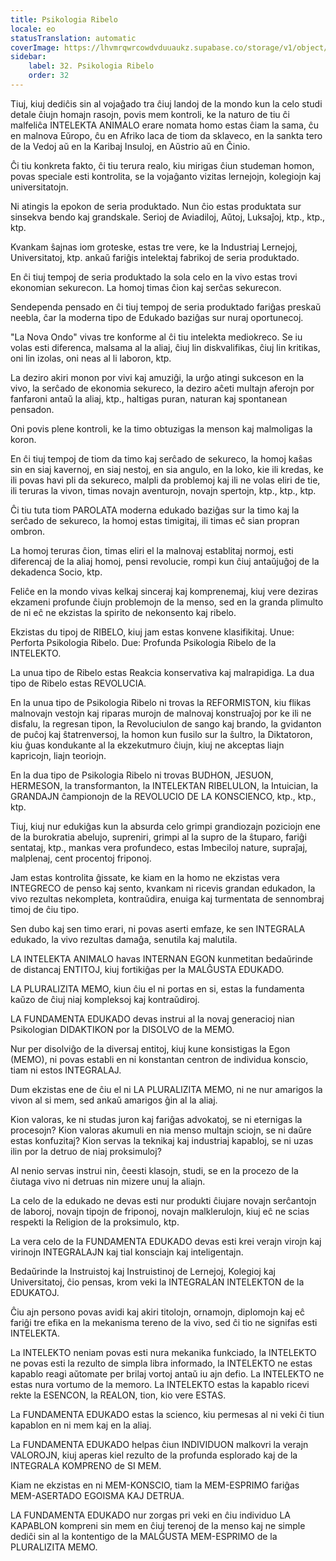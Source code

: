 ```yaml
---
title: Psikologia Ribelo
locale: eo
statusTranslation: automatic
coverImage: https://lhvmrqwrcowdvduuaukz.supabase.co/storage/v1/object/public/strapi-uploads/small_cover-educacion-fundamental.webp-2d51a7828a2b1309555be27f7e2a61a0.webp
sidebar:
    label: 32. Psikologia Ribelo
    order: 32
---
```

Tiuj, kiuj dediĉis sin al vojaĝado tra ĉiuj landoj de la mondo kun la celo studi detale ĉiujn homajn rasojn, povis mem kontroli, ke la naturo de tiu ĉi malfeliĉa INTELEKTA ANIMALO erare nomata homo estas ĉiam la sama, ĉu en malnova Eŭropo, ĉu en Afriko laca de tiom da sklaveco, en la sankta tero de la Vedoj aŭ en la Karibaj Insuloj, en Aŭstrio aŭ en Ĉinio.

Ĉi tiu konkreta fakto, ĉi tiu terura realo, kiu mirigas ĉiun studeman homon, povas speciale esti kontrolita, se la vojaĝanto vizitas lernejojn, kolegiojn kaj universitatojn.

Ni atingis la epokon de seria produktado. Nun ĉio estas produktata sur sinsekva bendo kaj grandskale. Serioj de Aviadiloj, Aŭtoj, Luksaĵoj, ktp., ktp., ktp.

Kvankam ŝajnas iom groteske, estas tre vere, ke la Industriaj Lernejoj, Universitatoj, ktp. ankaŭ fariĝis intelektaj fabrikoj de seria produktado.

En ĉi tiuj tempoj de seria produktado la sola celo en la vivo estas trovi ekonomian sekurecon. La homoj timas ĉion kaj serĉas sekurecon.

Sendependa pensado en ĉi tiuj tempoj de seria produktado fariĝas preskaŭ neebla, ĉar la moderna tipo de Edukado baziĝas sur nuraj oportunecoj.

"La Nova Ondo" vivas tre konforme al ĉi tiu intelekta mediokreco. Se iu volas esti diferenca, malsama al la aliaj, ĉiuj lin diskvalifikas, ĉiuj lin kritikas, oni lin izolas, oni neas al li laboron, ktp.

La deziro akiri monon por vivi kaj amuziĝi, la urĝo atingi sukceson en la vivo, la serĉado de ekonomia sekureco, la deziro aĉeti multajn aferojn por fanfaroni antaŭ la aliaj, ktp., haltigas puran, naturan kaj spontanean pensadon.

Oni povis plene kontroli, ke la timo obtuzigas la menson kaj malmoligas la koron.

En ĉi tiuj tempoj de tiom da timo kaj serĉado de sekureco, la homoj kaŝas sin en siaj kavernoj, en siaj nestoj, en sia angulo, en la loko, kie ili kredas, ke ili povas havi pli da sekureco, malpli da problemoj kaj ili ne volas eliri de tie, ili teruras la vivon, timas novajn aventurojn, novajn spertojn, ktp., ktp., ktp.

Ĉi tiu tuta tiom PAROLATA moderna edukado baziĝas sur la timo kaj la serĉado de sekureco, la homoj estas timigitaj, ili timas eĉ sian propran ombron.

La homoj teruras ĉion, timas eliri el la malnovaj establitaj normoj, esti diferencaj de la aliaj homoj, pensi revolucie, rompi kun ĉiuj antaŭjuĝoj de la dekadenca Socio, ktp.

Feliĉe en la mondo vivas kelkaj sinceraj kaj komprenemaj, kiuj vere deziras ekzameni profunde ĉiujn problemojn de la menso, sed en la granda plimulto de ni eĉ ne ekzistas la spirito de nekonsento kaj ribelo.

Ekzistas du tipoj de RIBELO, kiuj jam estas konvene klasifikitaj. Unue: Perforta Psikologia Ribelo. Due: Profunda Psikologia Ribelo de la INTELEKTO.

La unua tipo de Ribelo estas Reakcia konservativa kaj malrapidiga. La dua tipo de Ribelo estas REVOLUCIA.

En la unua tipo de Psikologia Ribelo ni trovas la REFORMISTON, kiu flikas malnovajn vestojn kaj riparas murojn de malnovaj konstruaĵoj por ke ili ne disfalu, la regresan tipon, la Revoluciulon de sango kaj brando, la gvidanton de puĉoj kaj ŝtatrenversoj, la homon kun fusilo sur la ŝultro, la Diktatoron, kiu ĝuas kondukante al la ekzekutmuro ĉiujn, kiuj ne akceptas liajn kapricojn, liajn teoriojn.

En la dua tipo de Psikologia Ribelo ni trovas BUDHON, JESUON, HERMESON, la transformanton, la INTELEKTAN RIBELULON, la Intuician, la GRANDAJN ĉampionojn de la REVOLUCIO DE LA KONSCIENCO, ktp., ktp., ktp.

Tiuj, kiuj nur edukiĝas kun la absurda celo grimpi grandiozajn poziciojn ene de la burokratia abelujo, supreniri, grimpi al la supro de la ŝtuparo, fariĝi sentataj, ktp., mankas vera profundeco, estas Imbeciloj nature, supraĵaj, malplenaj, cent procentoj friponoj.

Jam estas kontrolita ĝissate, ke kiam en la homo ne ekzistas vera INTEGRECO de penso kaj sento, kvankam ni ricevis grandan edukadon, la vivo rezultas nekompleta, kontraŭdira, enuiga kaj turmentata de sennombraj timoj de ĉiu tipo.

Sen dubo kaj sen timo erari, ni povas aserti emfaze, ke sen INTEGRALA edukado, la vivo rezultas damaĝa, senutila kaj malutila.

LA INTELEKTA ANIMALO havas INTERNAN EGON kunmetitan bedaŭrinde de distancaj ENTITOJ, kiuj fortikiĝas per la MALĜUSTA EDUKADO.

LA PLURALIZITA MEMO, kiun ĉiu el ni portas en si, estas la fundamenta kaŭzo de ĉiuj niaj kompleksoj kaj kontraŭdiroj.

LA FUNDAMENTA EDUKADO devas instrui al la novaj generacioj nian Psikologian DIDAKTIKON por la DISOLVO de la MEMO.

Nur per disolviĝo de la diversaj entitoj, kiuj kune konsistigas la Egon (MEMO), ni povas establi en ni konstantan centron de individua konscio, tiam ni estos INTEGRALAJ.

Dum ekzistas ene de ĉiu el ni LA PLURALIZITA MEMO, ni ne nur amarigos la vivon al si mem, sed ankaŭ amarigos ĝin al la aliaj.

Kion valoras, ke ni studas juron kaj fariĝas advokatoj, se ni eternigas la procesojn? Kion valoras akumuli en nia menso multajn sciojn, se ni daŭre estas konfuzitaj? Kion servas la teknikaj kaj industriaj kapabloj, se ni uzas ilin por la detruo de niaj proksimuloj?

Al nenio servas instrui nin, ĉeesti klasojn, studi, se en la procezo de la ĉiutaga vivo ni detruas nin mizere unuj la aliajn.

La celo de la edukado ne devas esti nur produkti ĉiujare novajn serĉantojn de laboroj, novajn tipojn de friponoj, novajn malklerulojn, kiuj eĉ ne scias respekti la Religion de la proksimulo, ktp.

La vera celo de la FUNDAMENTA EDUKADO devas esti krei verajn virojn kaj virinojn INTEGRALAJN kaj tial konsciajn kaj inteligentajn.

Bedaŭrinde la Instruistoj kaj Instruistinoj de Lernejoj, Kolegioj kaj Universitatoj, ĉio pensas, krom veki la INTEGRALAN INTELEKTON de la EDUKATOJ.

Ĉiu ajn persono povas avidi kaj akiri titolojn, ornamojn, diplomojn kaj eĉ fariĝi tre efika en la mekanisma tereno de la vivo, sed ĉi tio ne signifas esti INTELEKTA.

La INTELEKTO neniam povas esti nura mekanika funkciado, la INTELEKTO ne povas esti la rezulto de simpla libra informado, la INTELEKTO ne estas kapablo reagi aŭtomate per brilaj vortoj antaŭ iu ajn defio. La INTELEKTO ne estas nura vortumo de la memoro. La INTELEKTO estas la kapablo ricevi rekte la ESENCON, la REALON, tion, kio vere ESTAS.

La FUNDAMENTA EDUKADO estas la scienco, kiu permesas al ni veki ĉi tiun kapablon en ni mem kaj en la aliaj.

La FUNDAMENTA EDUKADO helpas ĉiun INDIVIDUON malkovri la verajn VALOROJN, kiuj aperas kiel rezulto de la profunda esplorado kaj de la INTEGRALA KOMPRENO de SI MEM.

Kiam ne ekzistas en ni MEM-KONSCIO, tiam la MEM-ESPRIMO fariĝas MEM-ASERTADO EGOISMA KAJ DETRUA.

LA FUNDAMENTA EDUKADO nur zorgas pri veki en ĉiu individuo LA KAPABLON kompreni sin mem en ĉiuj terenoj de la menso kaj ne simple dediĉi sin al la kontentigo de la MALĜUSTA MEM-ESPRIMO de la PLURALIZITA MEMO.

